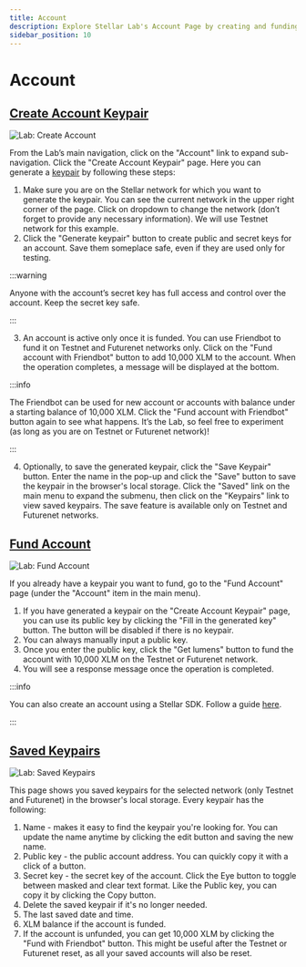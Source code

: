 ```yaml
---
title: Account
description: Explore Stellar Lab's Account Page by creating and funding account on Stellar
sidebar_position: 10
---
```


# Account

## [Create Account Keypair](https://lab.stellar.org/account/create)

![Lab: Create Account](/assets/lab/lab-account-create.png)

From the Lab’s main navigation, click on the "Account" link to expand sub-navigation. Click the "Create Account Keypair" page. Here you can generate a [keypair](../../learn/glossary.mdx#keypair) by following these steps:

1. Make sure you are on the Stellar network for which you want to generate the keypair. You can see the current network in the upper right corner of the page. Click on dropdown to change the network (don’t forget to provide any necessary information). We will use Testnet network for this example.
2. Click the "Generate keypair" button to create public and secret keys for an account. Save them someplace safe, even if they are used only for testing.

:::warning

Anyone with the account’s secret key has full access and control over the account. Keep the secret key safe.

:::

3. An account is active only once it is funded. You can use Friendbot to fund it on Testnet and Futurenet networks only. Click on the "Fund account with Friendbot" button to add 10,000 XLM to the account. When the operation completes, a message will be displayed at the bottom.

:::info

The Friendbot can be used for new account or accounts with balance under a starting balance of 10,000 XLM. Click the "Fund account with Friendbot" button again to see what happens. It’s the Lab, so feel free to experiment (as long as you are on Testnet or Futurenet network)!

:::

4. Optionally, to save the generated keypair, click the "Save Keypair" button. Enter the name in the pop-up and click the "Save" button to save the keypair in the browser's local storage. Click the "Saved" link on the main menu to expand the submenu, then click on the "Keypairs" link to view saved keypairs. The save feature is available only on Testnet and Futurenet networks.

## [Fund Account](https://lab.stellar.org/account/fund)

![Lab: Fund Account](/assets/lab/lab-account-fund.png)

If you already have a keypair you want to fund, go to the "Fund Account" page (under the "Account" item in the main menu).

1. If you have generated a keypair on the "Create Account Keypair" page, you can use its public key by clicking the "Fill in the generated key" button. The button will be disabled if there is no keypair.
2. You can always manually input a public key.
3. Once you enter the public key, click the "Get lumens" button to fund the account with 10,000 XLM on the Testnet or Futurenet network.
4. You will see a response message once the operation is completed.

:::info

You can also create an account using a Stellar SDK. Follow a guide [here](../../build/guides/transactions/create-account.mdx).

:::

## [Saved Keypairs](https://lab.stellar.org/account/saved)

![Lab: Saved Keypairs](/assets/lab/lab-account-saved.png)

This page shows you saved keypairs for the selected network (only Testnet and Futurenet) in the browser's local storage. Every keypair has the following:

1. Name - makes it easy to find the keypair you're looking for. You can update the name anytime by clicking the edit button and saving the new name.
2. Public key - the public account address. You can quickly copy it with a click of a button.
3. Secret key - the secret key of the account. Click the Eye button to toggle between masked and clear text format. Like the Public key, you can copy it by clicking the Copy button.
4. Delete the saved keypair if it's no longer needed.
5. The last saved date and time.
6. XLM balance if the account is funded.
7. If the account is unfunded, you can get 10,000 XLM by clicking the "Fund with Friendbot" button. This might be useful after the Testnet or Futurenet reset, as all your saved accounts will also be reset.
